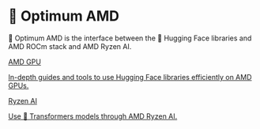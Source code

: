 <!--Copyright 2023 The HuggingFace Team. All rights reserved.
Licensed under the MIT License.
-->

# 🤗 Optimum AMD

🤗 Optimum AMD is the interface between the 🤗 Hugging Face libraries and AMD ROCm stack and AMD Ryzen AI.

<div class="mt-10">
  <div class="w-full flex flex-col space-y-4 md:space-y-0 md:grid md:grid-cols-2 md:gap-y-4 md:gap-x-5">
    <a class="!no-underline border dark:border-gray-700 p-5 rounded-lg shadow hover:shadow-lg" href="./amdgpu/overview">
      <div class="w-full text-center bg-gradient-to-br from-indigo-400 to-indigo-500 rounded-lg py-1.5 font-semibold mb-5 text-white text-lg leading-relaxed">
        AMD GPU
      </div>
      <p class="text-gray-700">
        In-depth guides and tools to use Hugging Face libraries efficiently on AMD GPUs.
      </p>
    </a>
    <a
      class="!no-underline border dark:border-gray-700 p-5 rounded-lg shadow hover:shadow-lg"
      href="./ryzenai/overview"
    >
      <div class="w-full text-center bg-gradient-to-br from-purple-400 to-purple-500 rounded-lg py-1.5 font-semibold mb-5 text-white text-lg leading-relaxed">
        Ryzen AI
      </div>
      <p class="text-gray-700">Use 🤗 Transformers models through AMD Ryzen AI.</p>
    </a>
  </div>
</div>
